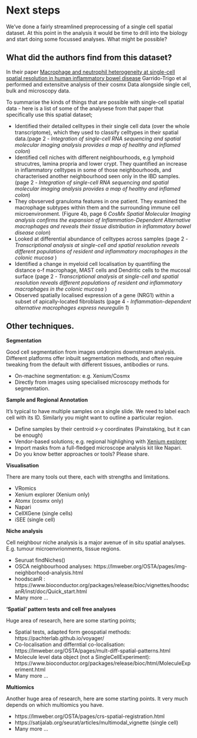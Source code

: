 # Next steps{#NextSteps}

We've done a fairly streamlined preprocessing of a single cell spatial dataset. At this point in the analysis it would be time to drill into the biology and start doing some focussed analyses. What might be possible?


## What did the authors find from this dataset?

In their paper [Macrophage and neutrophil heterogeneity at single-cell spatial resolution in human inflammatory bowel disease](https://pubmed.ncbi.nlm.nih.gov/37495570/) Garrido-Trigo et al performed and extensitve analysis of their cosmx Data alongside single cell, bulk and microscopy data. 

To summarise the kinds of things that are possible with single-cell spatial data - here is a list of some of the analysese from that paper that specifically use this spatial dataset;

* Identified their detailed celltypes in their single cell data (over the whole transcriptome), which they used to classify celltypes in their spatial data.(page 2 - *Integration of single-cell RNA sequencing and spatial molecular imaging analysis provides a map of healthy and inflamed colon*)
* Identified cell niches with different neighbourhoods, e.g lymphoid strucutres, lamina propria and lower crypt. They quantified an increase in inflammatory celltypes in some of those neighbourhoods, and characterised another neighbourhood seen only in the IBD samples. (page 2 - *Integration of single-cell RNA sequencing and spatial molecular imaging analysis provides a map of healthy and inflamed colon*)
* They obvserved granuloma features in one patient. They examined the macrophage subtypes within them and the surrounding immune cell microenvironment. (Figure 4b, page 6 _CosMx Spatial Molecular Imaging analysis confirms the expansion of Inflammation-Dependent Alternative macrophages and reveals their tissue distribution in inflammatory bowel disease colon_)
* Looked at differential abundance of celltypes across samples (page 2 - *Transcriptional analysis at single-cell and spatial resolution reveals different populations of resident and inflammatory macrophages in the colonic mucosa* )
* Identified a change in myeloid cell localisation by quantifiing the distance o-f macrophage, MAST cells and Dendritic cells to the mucosal surface (page 2 - *Transcriptional analysis at single-cell and spatial resolution reveals different populations of resident and inflammatory macrophages in the colonic mucosa* )
* Observed spatially localised expression of a gene (NRG1) within a subset of apically-located fibroblasts (page 4 - _Inflammation-dependent alternative macrophages express neuregulin 1_)


## Other techniques.

**Segmentation**

Good cell segmentation from images underpins downstream analysis. Different platforms offer inbuilt segmentation methods, and often require tweaking from the default with different tissues, antibodies or runs. 

* On-machine segmentation: e.g. Xenium/Cosmx
* Directly from images using specialised microscopy methods for segmentation. 

**Sample and Regional Annotation**

It's typical to have multiple samples on a single slide. We need to label each cell with its ID. Similarly you might want to outline a particular region.

* Define samples by their centroid x-y coordinates (Painstaking, but it can be enough)
* Vendor-based solutions; e.g. regional highlighing with [Xenium explorer](https://www.10xgenomics.com/support/software/xenium-explorer/latest/tutorials/xe-selecting-multiple-regions-of-interest)
* Import masks from a full-fledged microscope analysis kit like Napari.
* Do you know better approaches or tools? Please share.

**Visualisation**

There are many tools out there, each with strengths and limitations.

* VRomics
* Xenium explorer (Xenium only)
* Atomx (cosmx only)
* Napari
* CellXGene (single cells)
* iSEE (single cell)


**Niche analysis**

Cell neighbour niche analysis is a major avenue of in situ spatial analyses. E.g. tumour microenvrionments, tissue regions. 

* Seuruat findNiches()
* OSCA neighbourhood analyses: https://lmweber.org/OSTA/pages/img-neighborhood-analysis.html
* hoodscanR : https://www.bioconductor.org/packages/release/bioc/vignettes/hoodscanR/inst/doc/Quick_start.html
* Many more ...

**'Spatial' pattern tests and cell free analyses**

Huge area of research, here are some starting points;

* Spatial tests, adapted form geospatial methods:  https://pachterlab.github.io/voyager/
* Co-localisation and differntial co-localisation: https://lmweber.org/OSTA/pages/mult-diff-spatial-patterns.html
* Molecule level data object (not a SingleCellExperiment): https://www.bioconductor.org/packages/release/bioc/html/MoleculeExperiment.html
* Many more ...


**Multiomics**

Another huge area of research, here are some starting points. It very much depends on which multiomics you have.

* https://lmweber.org/OSTA/pages/crs-spatial-registration.html
* https://satijalab.org/seurat/articles/multimodal_vignette (single cell)
* Many more ...





